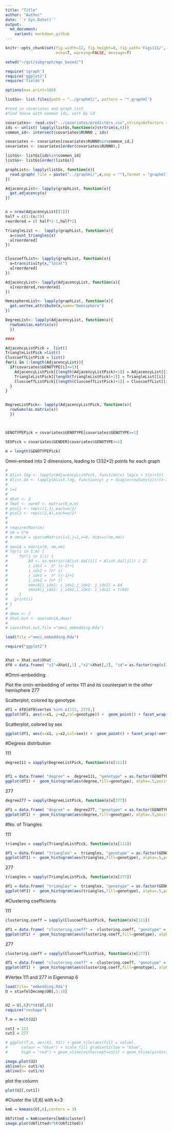 ```yaml
---
title: "Title"
author: "Author"
date: '`r Sys.Date()`'
output:
  md_document: 
    variant: markdown_github
---
```


```r
knitr::opts_chunk$set(fig.width=12, fig.height=8, fig.path='Figs111/',
                      echo=T, warning=FALSE, message=T)
```

```r
setwd("~/git/subgraph/mgc_based/")

require('igraph')
require('ggplot2')
require('fields')

options(max.print=100)

listGs<- list.files(path = "../graphml/", pattern = "*.graphml")

#read in covariates and graph list
#find those with common ids, sort by id

covariates<- read.csv("../covariates/predictors.csv",stringsAsFactors = F)
ids <- unlist( lapply(listGs,function(x)strtrim(x,6)))
common_id<- intersect(covariates$RUNNO , ids)

covariates <- covariates[covariates$RUNNO%in%common_id,]
covariates <- covariates[order(covariates$RUNNO),]  

listGs<- listGs[ids%in%common_id]
listGs<- listGs[order(listGs)]

graphList<- lapply(listGs, function(x){
  read.graph( file = paste("../graphml/",x,sep = ""),format = "graphml")
})

AdjacencyList<- lapply(graphList, function(x){
  get.adjacency(x)
})


n = nrow(AdjacencyList[[1]])
half = c(1:(n/2))
reordered = c( half*2-1,half*2)

TriangleList <-  lapply(graphList, function(x){
  a=count_triangles(x)
  a[reordered]
})


CluscoeffList<- lapply(graphList, function(x){
  a=transitivity(x,"local")
  a[reordered]
})

AdjacencyList<- lapply(AdjacencyList, function(x){
  x[reordered,reordered]
})

HemisphereList<- lapply(graphList, function(x){
  get.vertex.attribute(x,name="hemisphere")
})

DegreeList<- lapply(AdjacencyList, function(x){
  rowSums(as.matrix(x))
  })

####

AdjacencyListPick =  list()
TriangleListPick =list()
CluscoeffListPick = list()
for(i in 1:length(AdjacencyList)){
  if(covariates$GENOTYPE[i]>=1){
    AdjacencyListPick[[length(AdjacencyListPick)+1]] = AdjacencyList[[i]]
    TriangleListPick[[length(TriangleListPick)+1]] = TriangleList[[i]]
    CluscoeffListPick[[length(CluscoeffListPick)+1]] = CluscoeffList[[i]]
  }
}


DegreeListPick<- lapply(AdjacencyListPick, function(x){
  rowSums(as.matrix(x))
  })



GENOTYPEPick = covariates$GENOTYPE[covariates$GENOTYPE>=1]

SEXPick = covariates$GENDER[covariates$GENOTYPE>=1]

m = length(GENOTYPEPick)
```

Omni-embed into 2 dimensions, leading to (332*2) points for each graph 
```r

# 
# Alist.log <- lapply(AdjacencyListPick, function(x) log(x + t(x)+1))
# Alist.da <- lapply(Alist.log, function(y) y + diag(x=rowSums(y))/(n-1))
# 
# i=1
# 
# dhat <- 2
# Tmat <- normT <- matrix(0,m,m)
# pcol1 <- rep(c(1,3),each=n/2)
# pcol2 <- rep(c(2,4),each=n/2)
# 
# 
# require(Matrix)
# nm = n*m
# # omniA = sparseMatrix(i=1,j=1,x=0, dims=c(nm,nm))
# 
# omniA = matrix(0, nm,nm)
# for(i in 1:m) {
#     for(j in 1:i) {
#         Ad <- as.matrix((Alist.da[[i]] + Alist.da[[j]]) / 2)
#         i_idx1 =  n* (i-1)+1 
#         i_idx2 = (n* i)
#         j_idx1 =  n* (j-1)+1 
#         j_idx2 = (n* j)
#         omniA[i_idx1: i_idx2,j_idx1: j_idx2] = Ad
#         omniA[j_idx1: j_idx2,i_idx1: i_idx2] = t(Ad)
#     }
#   print(i)
# }
# 
# dmax <- 2
# Xhat.out <- ase(omniA,dmax)
# 
# save(Xhat.out,file ="omni_embedding.Rda")

```

```r
load(file ="omni_embedding.Rda")
```






```r

require("ggplot2")


Xhat = Xhat.out$Xhat
df0 = data.frame( "x1"=Xhat[,1] ,"x2"=Xhat[,2], "id"= as.factor(rep(c(1:m),each=n)),"genotype"= as.factor(rep(GENOTYPEPick,each=n)),"sex"=as.factor(rep(SEXPick,each=n)), "vertex"= (rep(c(1:n),m)))


```

#Omni-embedding:

Plot the omin-embedding of vertex 111 and its counterpart in the other hemisphere 277

Scatterplot, colored by genotype

```r
df1 = df0[df0$vertex %in% c(111, 277),]
ggplot(df1, aes(x=x1, y=x2,col=genotype)) +  geom_point() + facet_wrap(~vertex)
```

Scatterplot, colored by sex

```r
ggplot(df1, aes(x=x1, y=x2,col=sex)) +  geom_point() + facet_wrap(~vertex)
```
#Degress distribution

111

```r

degree111 = sapply(DegreeListPick, function(x)x[111])


df1 = data.frame( "degree" =  degree111, "genotype" = as.factor(GENOTYPEPick), "sex" = SEXPick)
ggplot(df1) +  geom_histogram(aes(degree,fill=genotype), alpha=.5,position="identity",bins=30) 
```


277

```r

degree277 = sapply(DegreeListPick, function(x)x[277])

df1 = data.frame( "degree" =  degree277, "genotype" = as.factor(GENOTYPEPick), "sex" = SEXPick)
ggplot(df1) +  geom_histogram(aes(degree,fill=genotype), alpha=.5,position="identity",bins=30) 
```


#No. of Triangles

111

```r

triangles = sapply(TriangleListPick, function(x)x[111])

df1 = data.frame( "triangles" =  triangles, "genotype" = as.factor(GENOTYPEPick), "sex" = SEXPick)
ggplot(df1) +  geom_histogram(aes(triangles,fill=genotype), alpha=.5,position="identity",bins=30) 
```


277

```r
triangles = sapply(TriangleListPick, function(x)x[277])

df1 = data.frame( "triangles" =  triangles, "genotype" = as.factor(GENOTYPEPick), "sex" = SEXPick)
ggplot(df1) +  geom_histogram(aes(triangles,fill=genotype), alpha=.5,position="identity",bins=30)
```



#Clustering coefficients

111

```r

clustering.coeff = sapply(CluscoeffListPick, function(x)x[111])

df1 = data.frame( "clustering.coeff" =  clustering.coeff, "genotype" = as.factor(GENOTYPEPick), "sex" = SEXPick)
ggplot(df1) +  geom_histogram(aes(clustering.coeff,fill=genotype), alpha=.5,position="identity",bins=30) 
```


277

```r

clustering.coeff = sapply(CluscoeffListPick, function(x)x[277])

df1 = data.frame( "clustering.coeff" =  clustering.coeff, "genotype" = as.factor(GENOTYPEPick), "sex" = SEXPick)
ggplot(df1) +  geom_histogram(aes(clustering.coeff,fill=genotype), alpha=.5,position="identity",bins=30) 
```




#Vertex 111 and 277 in Eigenmap 6


```r
load(file= "embedding.Rda")
U = stiefelDecomp$U0[,1:10]


U2 = U[,6]%*%t(U[,6])
require("reshape")

T.m = melt(U2)

cut1 = 111
cut2 = 277

# ggplot(T.m, aes(X1, X2)) + geom_tile(aes(fill = value),
#      colour = "blue") + scale_fill_gradient2(low = "blue",
#      high = "red") + geom_vline(xintercept=cut1) + geom_hline(yintercept=cut1) + geom_vline(xintercept=cut2) + geom_hline(yintercept=cut2)

image.plot(U2)
abline(v= cut1/n)
abline(h= cut1/n)

```


plot the column
```r
plot(U2[,cut1])
```



#Cluster the U[,6] with k=3

```r
km6 = kmeans(U[,6],centers = 3)

U6fitted = km6$centers[km6$cluster]
image.plot(U6fitted%*%t(U6fitted))

```
